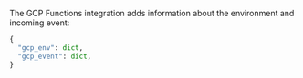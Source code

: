 <PlatformContent includePath="performance/default-sampling-context-platform" />

The GCP Functions integration adds information about the environment and incoming event:

```python
{
  "gcp_env": dict,
  "gcp_event": dict,
}
```

